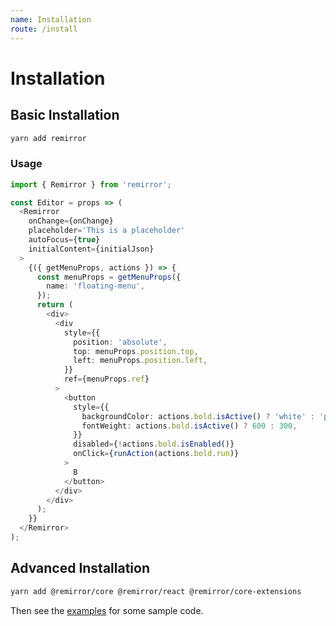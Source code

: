 ```yaml
---
name: Installation
route: /install
---
```


# Installation

## Basic Installation

```bash
yarn add remirror
```

### Usage

```ts
import { Remirror } from 'remirror';

const Editor = props => (
  <Remirror
    onChange={onChange}
    placeholder='This is a placeholder'
    autoFocus={true}
    initialContent={initialJson}
  >
    {({ getMenuProps, actions }) => {
      const menuProps = getMenuProps({
        name: 'floating-menu',
      });
      return (
        <div>
          <div
            style={{
              position: 'absolute',
              top: menuProps.position.top,
              left: menuProps.position.left,
            }}
            ref={menuProps.ref}
          >
            <button
              style={{
                backgroundColor: actions.bold.isActive() ? 'white' : 'pink',
                fontWeight: actions.bold.isActive() ? 600 : 300,
              }}
              disabled={!actions.bold.isEnabled()}
              onClick={runAction(actions.bold.run)}
            >
              B
            </button>
          </div>
        </div>
      );
    }}
  </Remirror>
);
```

## Advanced Installation

```bash
yarn add @remirror/core @remirror/react @remirror/core-extensions
```

Then see the [examples](https://github.com/ifiokjr/remirror/docs/examples) for some sample code.
